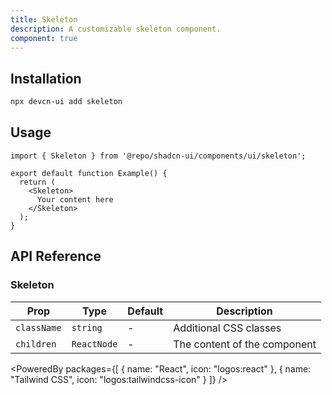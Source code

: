 ```yaml
---
title: Skeleton
description: A customizable skeleton component.
component: true
---
```


<ComponentPreview name="skeleton" />

## Installation

```bash
npx devcn-ui add skeleton
```

## Usage

```tsx
import { Skeleton } from '@repo/shadcn-ui/components/ui/skeleton';

export default function Example() {
  return (
    <Skeleton>
      Your content here
    </Skeleton>
  );
}
```

## API Reference

### Skeleton

| Prop | Type | Default | Description |
| --- | --- | --- | --- |
| `className` | `string` | - | Additional CSS classes |
| `children` | `ReactNode` | - | The content of the component |

<PoweredBy packages={[
  { name: "React", icon: "logos:react" },
  { name: "Tailwind CSS", icon: "logos:tailwindcss-icon" }
]} />
